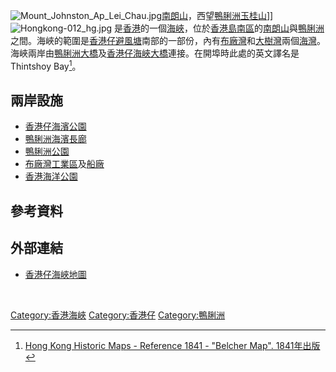 [[File:Mount_Johnston_Ap_Lei_Chau.jpg|right]][[南朗山|南朗山]]，西望[[鴨脷洲|鴨脷洲]][[玉桂山|玉桂山]]]]
[[File:Hongkong-012_hg.jpg|right]]
{{engname|香港仔海峽|Aberdeen Channel}}是[[香港|香港]]的一個[[香港海峽|海峽]]，位於[[香港島|香港島]][[南區_(香港)|南區]]的[[南朗山|南朗山]]與[[鴨脷洲|鴨脷洲]]之間。海峽的範圍是[[香港仔避風塘|香港仔避風塘]]南部的一部份，內有[[布廠灣|布廠灣]]和[[大樹灣|大樹灣]]兩個[[海灣|海灣]]。海峽兩岸由[[鴨脷洲大橋|鴨脷洲大橋]]及[[香港仔海峽大橋|香港仔海峽大橋]]連接。在開埠時此處的英文譯名是Thintshoy Bay<ref>[https://www.hkmaps.hk/map_1841.html Hong Kong Historic Maps - Reference 1841 - "Belcher Map". 1841年出版]</ref>。

==兩岸設施==
*[[香港仔海濱公園|香港仔海濱公園]]
*[[鴨脷洲海濱長廊|鴨脷洲海濱長廊]]
*[[鴨脷洲公園|鴨脷洲公園]]
*[[布廠灣|布廠灣]][[工業區|工業區]]及[[船廠|船廠]]
*[[香港海洋公園|香港海洋公園]]

== 參考資料 ==
{{Reflist}}

==外部連結==
{{stack begin}}
{{commonscat|Aberdeen Channel, Hong Kong}}
{{stack end}}
*[https://web.archive.org/web/20070926224337/http://www.centamap.com/scripts/centamap2.asp?lg=B5&cx=834800&cy=811316&zm=6&mx=834800&my=811316&ms=2&sx=&sy=&ss=0&sl=&vm=&lb=&ly= 香港仔海峽地圖]
<br>
{{HK-geo-stub}}

{{香港海峽}}

[[Category:香港海峽|Category:香港海峽]]
[[Category:香港仔|Category:香港仔]]
[[Category:鴨脷洲|Category:鴨脷洲]]